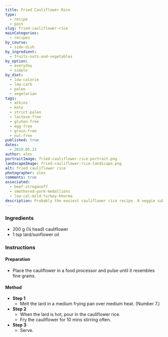 ```yaml
---
title: Fried Cauliflower Rice
type:
  - recipe
  - post
slug: fried-cauliflower-rice
mainCategories:
  - recipes
by_course:
  - side-dish
by_ingredient:
  - fruits-nuts-and-vegetables
by_option:
  - everyday
  - simple
by_diet:
  - low-calorie
  - low-carb
  - paleo
  - vegetarian
tags:
  - atkins
  - keto
  - strict-paleo
  - lactose-free
  - gluten-free
  - egg-free
  - grain-free
  - nut-free
published: true
dates:
  - 2019.05.23
author: alex
portraitImage: fried-cauliflower-rice-portrait.png
landscapeImage: fried-cauliflower-rice-landscape.png
alt: fried cauliflower rice
photographer: alex
comments: true
associated:
  - beef-stroganoff
  - smothered-pork-medallions
  - low-cal-mild-turkey-khorma
description: Probably the easiest cauliflower rice recipe. A veggie substitute for real rice.
---
```


<Ingredients>

### Ingredients

- 200 g (¼ head) cauliflower
- 1 tsp lard/sunflower oil

</Ingredients>

<Instructions>

### Instructions

#### Preparation

- Place the cauliflower in a food processor and pulse until it resembles fine grains.

#### Method

- **Step 1**
  - Melt the lard in a medium frying pan over medium heat. (Number 7.)
- **Step 2**
  - When the lard is hot, pour in the cauliflower rice.
  - Fry the cauliflower for 10 mins stirring often.
- **Step 3**
  - Serve.

</Instructions>
